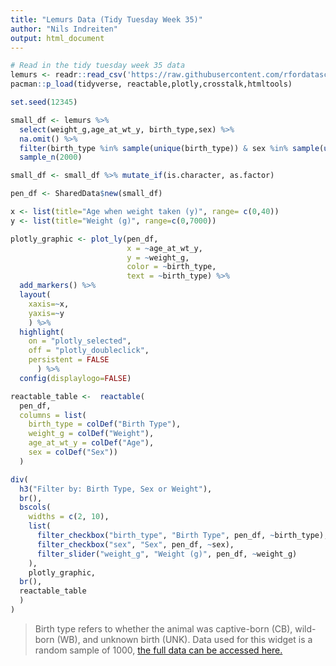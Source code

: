 ```yaml
---
title: "Lemurs Data (Tidy Tuesday Week 35)"
author: "Nils Indreiten"
output: html_document
---
```


```r
# Read in the tidy tuesday week 35 data
lemurs <- readr::read_csv('https://raw.githubusercontent.com/rfordatascience/tidytuesday/master/data/2021/2021-08-24/lemur_data.csv')
pacman::p_load(tidyverse, reactable,plotly,crosstalk,htmltools)
```

```r
set.seed(12345)

small_df <- lemurs %>% 
  select(weight_g,age_at_wt_y, birth_type,sex) %>% 
  na.omit() %>% 
  filter(birth_type %in% sample(unique(birth_type)) & sex %in% sample(unique(sex))) %>% 
  sample_n(2000)

small_df <- small_df %>% mutate_if(is.character, as.factor)

pen_df <- SharedData$new(small_df)

x <- list(title="Age when weight taken (y)", range= c(0,40))
y <- list(title="Weight (g)", range=c(0,7000))

plotly_graphic <- plot_ly(pen_df,
                          x = ~age_at_wt_y,
                          y = ~weight_g,
                          color = ~birth_type,
                          text = ~birth_type) %>% 
  add_markers() %>% 
  layout(
    xaxis=~x,
    yaxis=~y
    ) %>% 
  highlight(
    on = "plotly_selected",
    off = "plotly_doubleclick",
    persistent = FALSE
      ) %>% 
  config(displaylogo=FALSE)

reactable_table <-  reactable(
  pen_df,
  columns = list(
    birth_type = colDef("Birth Type"),
    weight_g = colDef("Weight"),
    age_at_wt_y = colDef("Age"),
    sex = colDef("Sex"))
  )

```

```r
div(
  h3("Filter by: Birth Type, Sex or Weight"),
  br(),
  bscols(
    widths = c(2, 10),
    list(
      filter_checkbox("birth_type", "Birth Type", pen_df, ~birth_type),
      filter_checkbox("sex", "Sex", pen_df, ~sex),
      filter_slider("weight_g", "Weight (g)", pen_df, ~weight_g)
    ),
    plotly_graphic,
  br(),
  reactable_table
  )
)  
```

> Birth type refers to whether the animal was captive-born (CB), wild-born (WB), and unknown birth (UNK). Data used for this widget is a random sample of 1000, [the full data can be accessed here.](https://github.com/rfordatascience/tidytuesday/blob/master/data/2021/2021-08-24/readme.md)
